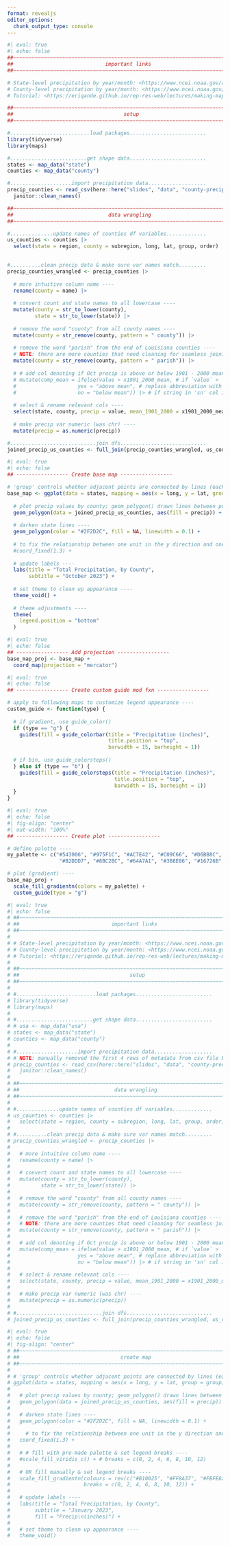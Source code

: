 ```yaml
---
format: revealjs
editor_options: 
  chunk_output_type: console
---
```


```r
#| eval: true
#| echo: false
##~~~~~~~~~~~~~~~~~~~~~~~~~~~~~~~~~~~~~~~~~~~~~~~~~~~~~~~~~~~~~~~~~~~~~~~~~~~~~~
##                              important links                             ----
##~~~~~~~~~~~~~~~~~~~~~~~~~~~~~~~~~~~~~~~~~~~~~~~~~~~~~~~~~~~~~~~~~~~~~~~~~~~~~~

# State-level precipitation by year/month: <https://www.ncei.noaa.gov/access/monitoring/climate-at-a-glance/statewide/mapping>
# County-level precipitation by year/month: <https://www.ncei.noaa.gov/access/monitoring/climate-at-a-glance/county/mapping/110/pcp/202310/1/value> and remove first few rows manually
# Tutorial: <https://eriqande.github.io/rep-res-web/lectures/making-maps-with-R.html>

##~~~~~~~~~~~~~~~~~~~~~~~~~~~~~~~~~~~~~~~~~~~~~~~~~~~~~~~~~~~~~~~~~~~~~~~~~~~~~~
##                                    setup                                 ----
##~~~~~~~~~~~~~~~~~~~~~~~~~~~~~~~~~~~~~~~~~~~~~~~~~~~~~~~~~~~~~~~~~~~~~~~~~~~~~~

#..........................load packages.........................
library(tidyverse)
library(maps) 

#.........................get shape data.........................
states <- map_data("state")
counties <- map_data("county")

#....................import precipitation data...................
precip_counties <- read_csv(here::here("slides", "data", "county-precip-oct2023.csv"), skip = 4) |> 
  janitor::clean_names()

##~~~~~~~~~~~~~~~~~~~~~~~~~~~~~~~~~~~~~~~~~~~~~~~~~~~~~~~~~~~~~~~~~~~~~~~~~~~~~~
##                               data wrangling                             ----
##~~~~~~~~~~~~~~~~~~~~~~~~~~~~~~~~~~~~~~~~~~~~~~~~~~~~~~~~~~~~~~~~~~~~~~~~~~~~~~

#..............update names of counties df variables.............
us_counties <- counties |> 
  select(state = region, county = subregion, long, lat, group, order)

  
#..........clean precip data & make sure var names match.........
precip_counties_wrangled <- precip_counties |> 
  
  # more intuitive column name ----
  rename(county = name) |> 
  
  # convert count and state names to all lowercase ----
  mutate(county = str_to_lower(county),
         state = str_to_lower(state)) |> 
  
  # remove the word "county" from all county names ----
  mutate(county = str_remove(county, pattern = " county")) |> 
  
  # remove the word "parish" from the end of Louisiana counties ----
  # NOTE: there are more counties that need cleaning for seamless joining with `us_counties` df; I've don't done a complete sweep of the data, so you'll notice data gaps once plotted
  mutate(county = str_remove(county, pattern = " parish")) |> 
  
  # # add col denoting if Oct precip is above or below 1901 - 2000 mean
  # mutate(comp_mean = ifelse(value > x1901_2000_mean, # if `value` > `x1901_2000_mean`
  #                    yes = "above mean", # replace abbreviation with full state name 
  #                    no = "below mean")) |> # if string in 'sn' col is not 2 chrs long, keep state name as-is
  
  # select & rename relevant cols ----
  select(state, county, precip = value, mean_1901_2000 = x1901_2000_mean, anomaly = anomaly_1901_2000_base_period) |> # comp_mean
  
  # make precip var numeric (was chr) ----
  mutate(precip = as.numeric(precip))

#............................join dfs............................
joined_precip_us_counties <- full_join(precip_counties_wrangled, us_counties)
```


```r
#| eval: true
#| echo: false
## ----------------- Create base map -----------------

# 'group' controls whether adjacent points are connected by lines (each county is a "group," therefore points are connected) ----
base_map <- ggplot(data = states, mapping = aes(x = long, y = lat, group = group)) + 
  
  # plot precip values by county; geom_polygon() drawn lines between points and “closes them up” (i.e. draws a line from the last point back to the first point) ----
  geom_polygon(data = joined_precip_us_counties, aes(fill = precip)) + 
  
  # darken state lines ----
  geom_polygon(color = "#2F2D2C", fill = NA, linewidth = 0.1) +
  
  # to fix the relationship between one unit in the y direction and one unit in the x direction; may need different values for different regions depending on where they are on the globe (e.g. close to the poles)
  #coord_fixed(1.3) +
  
  # update labels ----
  labs(title = "Total Precipitation, by County",
       subtitle = "October 2023") +
  
  # set theme to clean up appearance ----
  theme_void() + 
  
  # theme adjustments ----
  theme(
    legend.position = "bottom"
  )

```


```r
#| eval: true
#| echo: false
## ----------------- Add projection -----------------
base_map_proj <- base_map + 
  coord_map(projection = "mercator")
```

```r
#| eval: true
#| echo: false
## ----------------- Create custom guide mod fxn -----------------

# apply to following maps to customize legend appearance ----
custom_guide <- function(type) {
  
  # if gradient, use guide_color()
  if (type == "g") {
    guides(fill = guide_colorbar(title = "Precipitation (inches)",
                                 title.position = "top",
                                 barwidth = 15, barheight = 1))
    
  # if bin, use guide_colorsteps()
  } else if (type == "b") {
    guides(fill = guide_colorsteps(title = "Precipitation (inches)",
                                   title.position = "top",
                                   barwidth = 15, barheight = 1))
  }
}
```

```r
#| eval: true
#| echo: false
#| fig-align: "center"
#| out-width: "100%"
## ----------------- Create plot -----------------

# define palette ----
my_palette <- c("#543006", "#975F1C", "#AC7E42", "#C09C66", "#D6BB8C", "#EBD9B0","#D5D4CE",
                 "#B2DDD7", "#8BC2BC", "#64A7A1", "#3B8E86", "#16726B", "#003C30")

# plot (gradient) ----
base_map_proj + 
  scale_fill_gradientn(colors = my_palette) +
  custom_guide(type = "g")
```















```r
#| eval: true
#| echo: false
# ##~~~~~~~~~~~~~~~~~~~~~~~~~~~~~~~~~~~~~~~~~~~~~~~~~~~~~~~~~~~~~~~~~~~~~~~~~~~~~~
# ##                              important links                             ----
# ##~~~~~~~~~~~~~~~~~~~~~~~~~~~~~~~~~~~~~~~~~~~~~~~~~~~~~~~~~~~~~~~~~~~~~~~~~~~~~~
# 
# # State-level precipitation by year/month: <https://www.ncei.noaa.gov/access/monitoring/climate-at-a-glance/statewide/mapping>
# # County-level precipitation by year/month: <https://www.ncei.noaa.gov/access/monitoring/climate-at-a-glance/county/mapping/110/pcp/202310/1/value> and remove first few rows manually
# # Tutorial: <https://eriqande.github.io/rep-res-web/lectures/making-maps-with-R.html>
# 
# ##~~~~~~~~~~~~~~~~~~~~~~~~~~~~~~~~~~~~~~~~~~~~~~~~~~~~~~~~~~~~~~~~~~~~~~~~~~~~~~
# ##                                    setup                                 ----
# ##~~~~~~~~~~~~~~~~~~~~~~~~~~~~~~~~~~~~~~~~~~~~~~~~~~~~~~~~~~~~~~~~~~~~~~~~~~~~~~
# 
# #..........................load packages.........................
# library(tidyverse)
# library(maps) 
# 
# #.........................get shape data.........................
# # usa <- map_data("usa")
# states <- map_data("state")
# counties <- map_data("county")
# 
# #....................import precipitation data...................
# # NOTE: manually removed the first 4 rows of metadata from csv file before importing
# precip_counties <- read_csv(here::here("slides", "data", "county-precip-jan2023.csv"), skip = 4) |> 
#   janitor::clean_names()
# 
# ##~~~~~~~~~~~~~~~~~~~~~~~~~~~~~~~~~~~~~~~~~~~~~~~~~~~~~~~~~~~~~~~~~~~~~~~~~~~~~~
# ##                               data wrangling                             ----
# ##~~~~~~~~~~~~~~~~~~~~~~~~~~~~~~~~~~~~~~~~~~~~~~~~~~~~~~~~~~~~~~~~~~~~~~~~~~~~~~
# 
# #..............update names of counties df variables.............
# us_counties <- counties |> 
#   select(state = region, county = subregion, long, lat, group, order)
#   
# #..........clean precip data & make sure var names match.........
# precip_counties_wrangled <- precip_counties |> 
#   
#   # more intuitive column name ----
#   rename(county = name) |> 
#   
#   # convert count and state names to all lowercase ----
#   mutate(county = str_to_lower(county),
#          state = str_to_lower(state)) |> 
#   
#   # remove the word "county" from all county names ----
#   mutate(county = str_remove(county, pattern = " county")) |> 
#   
#   # remove the word "parish" from the end of Louisiana counties ----
#   # NOTE: there are more counties that need cleaning for seamless joining with `us_counties` df; I've don't done a complete sweep of the data, so you'll notice data gaps once plotted
#   mutate(county = str_remove(county, pattern = " parish")) |> 
#   
#   # add col denoting if Oct precip is above or below 1901 - 2000 mean
#   mutate(comp_mean = ifelse(value > x1901_2000_mean, # if `value` > `x1901_2000_mean`
#                      yes = "above mean", # replace abbreviation with full state name 
#                      no = "below mean")) |> # if string in 'sn' col is not 2 chrs long, keep state name as-is
#   
#   # select & rename relevant cols ----
#   select(state, county, precip = value, mean_1901_2000 = x1901_2000_mean, anomaly = anomaly_1901_2000_base_period, comp_mean) |>
#   
#   # make precip var numeric (was chr) ----
#   mutate(precip = as.numeric(precip))
# 
# #............................join dfs............................
# joined_precip_us_counties <- full_join(precip_counties_wrangled, us_counties)
```

```r
#| eval: true
#| echo: false
#| fig-align: "center"
# ##~~~~~~~~~~~~~~~~~~~~~~~~~~~~~~~~~~~~~~~~~~~~~~~~~~~~~~~~~~~~~~~~~~~~~~~~~~~~~~
# ##                                 create map                               ----
# ##~~~~~~~~~~~~~~~~~~~~~~~~~~~~~~~~~~~~~~~~~~~~~~~~~~~~~~~~~~~~~~~~~~~~~~~~~~~~~~
# 
# # 'group' controls whether adjacent points are connected by lines (each county is a "group," therefore points are connected) ----
# ggplot(data = states, mapping = aes(x = long, y = lat, group = group)) + 
#   
#   # plot precip values by county; geom_polygon() drawn lines between points and “closes them up” (i.e. draws a line from the last point back to the first point) ----
#   geom_polygon(data = joined_precip_us_counties, aes(fill = precip)) + 
#   
#   # darken state lines ----
#   geom_polygon(color = "#2F2D2C", fill = NA, linewidth = 0.1) +
#   
#     # to fix the relationship between one unit in the y direction and one unit in the x direction; may need different values for different regions depending on where they are on the globe (e.g. close to the poles)
#   coord_fixed(1.3) + 
#   
#   # # fill with pre-made palette & set legend breaks ----
#   #scale_fill_viridis_c() + # breaks = c(0, 2, 4, 6, 8, 10, 12)
#   
#   # OR fill manually & set legend breaks ----
#   scale_fill_gradientn(colours = rev(c("#B10025", "#FF8A37", "#FBFE82", "#00712F", "#9CDC94", "#C2EDBA", "#FFFFFF")),
#                        breaks = c(0, 2, 4, 6, 8, 10, 12)) +
# 
#   # update labels ----
#   labs(title = "Total Precipitation, by County",
#        subtitle = "January 2023",
#        fill = "Precip\n(inches)") +
#   
#   # set theme to clean up appearance ----
#   theme_void()
```
